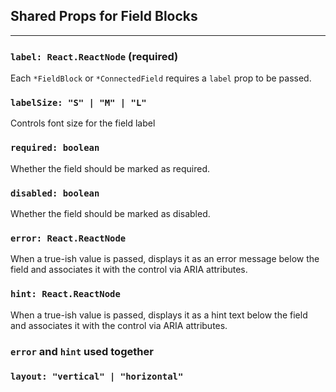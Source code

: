 
## Shared Props for Field Blocks
----
### `label: React.ReactNode` (required)

Each `*FieldBlock` or `*ConnectedField` requires a `label` prop to be passed.

### `labelSize: "S" | "M" | "L"`
Controls font size for the field label

<PropsDescriptionStory storyName="Label Sizes" />

### `required: boolean`
Whether the field should be marked as required.

<PropsDescriptionStory storyName="Required" />

### `disabled: boolean`
Whether the field should be marked as disabled.

<PropsDescriptionStory storyName="Disabled" />

### `error: React.ReactNode`
When a true-ish value is passed, displays it as an error message below the field and associates it with the control via ARIA attributes.
<PropsDescriptionStory storyName="With Error" />

### `hint: React.ReactNode`
When a true-ish value is passed, displays it as a hint text below the field and associates it with the control via ARIA attributes.
<PropsDescriptionStory storyName="With Hint" />

### `error` and `hint` used together
<PropsDescriptionStory storyName="With Error and Hint" />

### `layout: "vertical" | "horizontal"`
<PropsDescriptionStory storyName="Layouts" />
